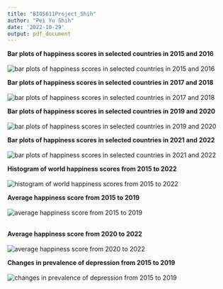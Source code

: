 ```yaml
---
title: "BIOS611Project_Shih"
author: "Pei Yu Shih"
date: '2022-10-29'
output: pdf_document
---
```


**Bar plots of happiness scores in selected countries in 2015 and 2016**\
\
![bar plots of happiness scores in selected countries in 2015 and 2016](figures/bar_yr1516.png) \newpage

**Bar plots of happiness scores in selected countries in 2017 and 2018**\
\
![bar plots of happiness scores in selected countries in 2017 and 2018](figures/bar_yr1718.png) \newpage

**Bar plots of happiness scores in selected countries in 2019 and 2020**\
\
![bar plots of happiness scores in selected countries in 2019 and 2020](figures/bar_yr1920.png) \newpage

**Bar plots of happiness scores in selected countries in 2021 and 2022**\
\
![bar plots of happiness scores in selected countries in 2021 and 2022](figures/bar_yr2122.png) \newpage

**Histogram of world happiness scores from 2015 to 2022**\
\
![histogram of world happiness scores from 2015 to 2022](figures/hist_yr1522.png) \newpage

**Average happiness score from 2015 to 2019**\
\
![average happiness score from 2015 to 2019](figures/scatter_pre.png)\
\

**Average happiness score from 2020 to 2022**\
\
![average happiness score from 2020 to 2022](figures/scatter_post.png) \newpage

**Changes in prevalence of depression from 2015 to 2019**\
\
![changes in prevalence of depression from 2015 to 2019](figures/scatter_depression.png)
